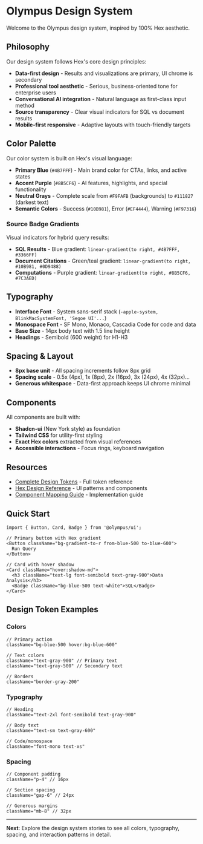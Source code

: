
<Meta title="Design System/Introduction" />

# Olympus Design System

Welcome to the Olympus design system, inspired by 100% Hex aesthetic.

## Philosophy

Our design system follows Hex's core design principles:

- **Data-first design** - Results and visualizations are primary, UI chrome is secondary
- **Professional tool aesthetic** - Serious, business-oriented tone for enterprise users
- **Conversational AI integration** - Natural language as first-class input method
- **Source transparency** - Clear visual indicators for SQL vs document results
- **Mobile-first responsive** - Adaptive layouts with touch-friendly targets

## Color Palette

Our color system is built on Hex's visual language:

- **Primary Blue** (`#4B7FFF`) - Main brand color for CTAs, links, and active states
- **Accent Purple** (`#8B5CF6`) - AI features, highlights, and special functionality
- **Neutral Grays** - Complete scale from `#F9FAFB` (backgrounds) to `#111827` (darkest text)
- **Semantic Colors** - Success (`#10B981`), Error (`#EF4444`), Warning (`#F97316`)

### Source Badge Gradients

Visual indicators for hybrid query results:

- **SQL Results** - Blue gradient: `linear-gradient(to right, #4B7FFF, #3366FF)`
- **Document Citations** - Green/teal gradient: `linear-gradient(to right, #10B981, #0D9488)`
- **Computations** - Purple gradient: `linear-gradient(to right, #8B5CF6, #7C3AED)`

## Typography

- **Interface Font** - System sans-serif stack (`-apple-system, BlinkMacSystemFont, 'Segoe UI'...`)
- **Monospace Font** - SF Mono, Monaco, Cascadia Code for code and data
- **Base Size** - 14px body text with 1.5 line height
- **Headings** - Semibold (600 weight) for H1-H3

## Spacing & Layout

- **8px base unit** - All spacing increments follow 8px grid
- **Spacing scale** - 0.5x (4px), 1x (8px), 2x (16px), 3x (24px), 4x (32px)...
- **Generous whitespace** - Data-first approach keeps UI chrome minimal

## Components

All components are built with:

- **Shadcn-ui** (New York style) as foundation
- **Tailwind CSS** for utility-first styling
- **Exact Hex colors** extracted from visual references
- **Accessible interactions** - Focus rings, keyboard navigation

## Resources

- [Complete Design Tokens](https://github.com/kamosah/athena/blob/main/docs/DESIGN_TOKENS.md) - Full token reference
- [Hex Design Reference](https://github.com/kamosah/athena/blob/main/docs/HEX_DESIGN_SYSTEM.md) - UI patterns and components
- [Component Mapping Guide](https://github.com/kamosah/athena/blob/main/docs/guides/hex-component-mapping.md) - Implementation guide

## Quick Start

```tsx
import { Button, Card, Badge } from '@olympus/ui';

// Primary button with Hex gradient
<Button className="bg-gradient-to-r from-blue-500 to-blue-600">
  Run Query
</Button>

// Card with hover shadow
<Card className="hover:shadow-md">
  <h3 className="text-lg font-semibold text-gray-900">Data Analysis</h3>
  <Badge className="bg-blue-500 text-white">SQL</Badge>
</Card>
```

## Design Token Examples

### Colors
```tsx
// Primary action
className="bg-blue-500 hover:bg-blue-600"

// Text colors
className="text-gray-900" // Primary text
className="text-gray-500" // Secondary text

// Borders
className="border-gray-200"
```

### Typography
```tsx
// Heading
className="text-2xl font-semibold text-gray-900"

// Body text
className="text-sm text-gray-600"

// Code/monospace
className="font-mono text-xs"
```

### Spacing
```tsx
// Component padding
className="p-4" // 16px

// Section spacing
className="gap-6" // 24px

// Generous margins
className="mb-8" // 32px
```

---

**Next**: Explore the design system stories to see all colors, typography, spacing, and interaction patterns in detail.

